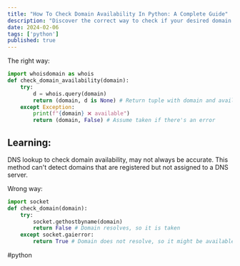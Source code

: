```yaml
---
title: "How To Check Domain Availability In Python: A Complete Guide"
description: "Discover the correct way to check if your desired domain is available with Python—avoid common pitfalls!"
date: 2024-02-06
tags: ['python']
published: true
---
```



The right way:
```python
import whoisdomain as whois
def check_domain_availability(domain):
	try:
		d = whois.query(domain)
		return (domain, d is None) # Return tuple with domain and availability
	except Exception:
		print(f"{domain} ❌ available")
		return (domain, False) # Assume taken if there's an error
```

## Learning:
DNS lookup to check domain availability, may not always be accurate. This method can't detect domains that are registered but not assigned to a DNS server.

Wrong way:
```python
import socket
def check_domain(domain):
	try:
		socket.gethostbyname(domain)
		return False # Domain resolves, so it is taken
	except socket.gaierror:
		return True # Domain does not resolve, so it might be available
```

#python